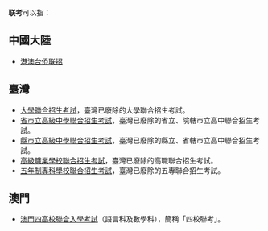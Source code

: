 '''联考'''可以指：

== 中國大陸 ==
* [[港澳台侨联招|港澳台侨联招]]

== 臺灣 ==
* [[大學聯合招生考試|大學聯合招生考試]]，臺灣已廢除的大學聯合招生考試。
* [[省市立高級中學聯合招生考試|省市立高級中學聯合招生考試]]，臺灣已廢除的省立、院轄市立高中聯合招生考試。
* [[縣市立高級中學聯合招生考試|縣市立高級中學聯合招生考試]]，臺灣已廢除的縣立、省轄市立高中聯合招生考試。
* [[高級職業學校聯合招生考試|高級職業學校聯合招生考試]]，臺灣已廢除的高職聯合招生考試。
* [[五年制專科學校聯合招生考試|五年制專科學校聯合招生考試]]，臺灣已廢除的五專聯合招生考試。

==澳門==
* [[澳門四高校聯合入學考試|澳門四高校聯合入學考試]]（語言科及數學科），簡稱「四校聯考」。
{{消歧義|Cat=二字消歧义}}